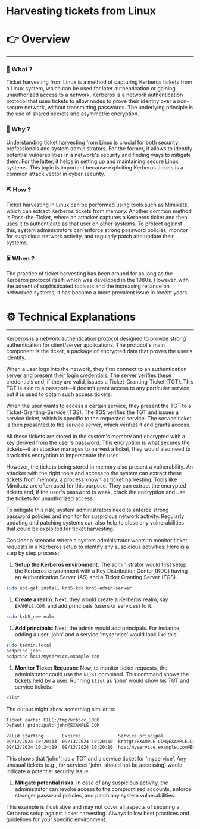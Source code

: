# Harvesting tickets from Linux


# 👉 Overview

---

### 👀 What ?

Ticket harvesting from Linux is a method of capturing Kerberos tickets from a Linux system, which can be used for later authentication or gaining unauthorized access to a network. Kerberos is a network authentication protocol that uses tickets to allow nodes to prove their identity over a non-secure network, without transmitting passwords. The underlying principle is the use of shared secrets and asymmetric encryption.


### 🧐 Why ?

Understanding ticket harvesting from Linux is crucial for both security professionals and system administrators. For the former, it allows to identify potential vulnerabilities in a network's security and finding ways to mitigate them. For the latter, it helps in setting up and maintaining secure Linux systems. This topic is important because exploiting Kerberos tickets is a common attack vector in cyber security.


### ⛏️ How ?

Ticket harvesting in Linux can be performed using tools such as Mimikatz, which can extract Kerberos tickets from memory. Another common method is Pass-the-Ticket, where an attacker captures a Kerberos ticket and then uses it to authenticate as that user on other systems. To protect against this, system administrators can enforce strong password policies, monitor for suspicious network activity, and regularly patch and update their systems.


### ⏳ When ?

The practice of ticket harvesting has been around for as long as the Kerberos protocol itself, which was developed in the 1980s. However, with the advent of sophisticated toolsets and the increasing reliance on networked systems, it has become a more prevalent issue in recent years.


# ⚙️ Technical Explanations

---

Kerberos is a network authentication protocol designed to provide strong authentication for client/server applications. The protocol's main component is the ticket, a package of encrypted data that proves the user's identity.

When a user logs into the network, they first connect to an authentication server and present their login credentials. The server verifies these credentials and, if they are valid, issues a Ticket-Granting-Ticket (TGT). This TGT is akin to a passport—it doesn’t grant access to any particular service, but it is used to obtain such access tickets.

When the user wants to access a certain service, they present the TGT to a Ticket-Granting-Service (TGS). The TGS verifies the TGT and issues a service ticket, which is specific to the requested service. The service ticket is then presented to the service server, which verifies it and grants access.

All these tickets are stored in the system's memory and encrypted with a key derived from the user's password. This encryption is what secures the tickets—if an attacker manages to harvest a ticket, they would also need to crack this encryption to impersonate the user.

However, the tickets being stored in memory also present a vulnerability. An attacker with the right tools and access to the system can extract these tickets from memory, a process known as ticket harvesting. Tools like Mimikatz are often used for this purpose. They can extract the encrypted tickets and, if the user's password is weak, crack the encryption and use the tickets for unauthorized access.

To mitigate this risk, system administrators need to enforce strong password policies and monitor for suspicious network activity. Regularly updating and patching systems can also help to close any vulnerabilities that could be exploited for ticket harvesting.

Consider a scenario where a system administrator wants to monitor ticket requests in a Kerberos setup to identify any suspicious activities. Here is a step by step process:

1. **Setup the Kerberos environment**: The administrator would first setup the Kerberos environment with a Key Distribution Center (KDC) having an Authentication Server (AS) and a Ticket Granting Server (TGS).

```bash
sudo apt-get install krb5-kdc krb5-admin-server

```

1. **Create a realm**: Next, they would create a Kerberos realm, say `EXAMPLE.COM`, and add principals (users or services) to it.

```bash
sudo krb5_newrealm

```

1. **Add principals**: Next, the admin would add principals. For instance, adding a user 'john' and a service 'myservice' would look like this:

```bash
sudo kadmin.local
addprinc john
addprinc host/myservice.example.com

```

1. **Monitor Ticket Requests**: Now, to monitor ticket requests, the administrator could use the `klist` command. This command shows the tickets held by a user. Running `klist` as 'john' would show his TGT and service tickets.

```bash
klist

```

The output might show something similar to:

```bash
Ticket cache: FILE:/tmp/krb5cc_1000
Default principal: john@EXAMPLE.COM

Valid starting       Expires              Service principal
09/12/2024 10:20:13  09/13/2024 10:20:10  krbtgt/EXAMPLE.COM@EXAMPLE.COM
09/12/2024 10:24:19  09/13/2024 10:20:10  host/myservice.example.com@EXAMPLE.COM

```

This shows that 'john' has a TGT and a service ticket for 'myservice'. Any unusual tickets (e.g., for services 'john' should not be accessing) would indicate a potential security issue.

1. **Mitigate potential risks**: In case of any suspicious activity, the administrator can revoke access to the compromised accounts, enforce stronger password policies, and patch any system vulnerabilities.

This example is illustrative and may not cover all aspects of securing a Kerberos setup against ticket harvesting. Always follow best practices and guidelines for your specific environment.
